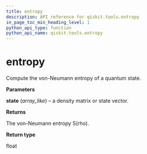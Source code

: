 ```yaml
---
title: entropy
description: API reference for qiskit.tools.entropy
in_page_toc_min_heading_level: 1
python_api_type: function
python_api_name: qiskit.tools.entropy
---
```


# entropy

<Function id="qiskit.tools.entropy" name="entropy" isDedicatedPage={true} github="https://github.com/qiskit/qiskit/tree/stable/0.14/qiskit/tools/qi/qi.py" signature="entropy(state)">
  Compute the von-Neumann entropy of a quantum state.

  **Parameters**

  **state** (*array\_like*) – a density matrix or state vector.

  **Returns**

  The von-Neumann entropy S(rho).

  **Return type**

  float
</Function>

